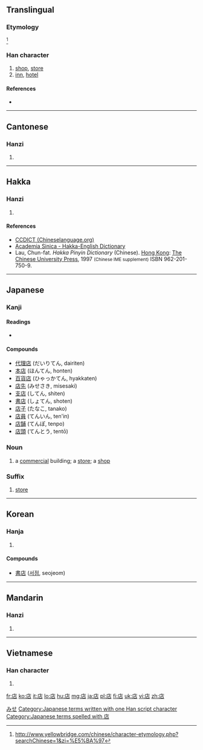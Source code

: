 {{also|坫}}
==Translingual==
{{stroke order|strokes=8}}

===Etymology===
{{Han compound|ls=psc|广|占|c1=s|c2=p|t1=lean-to}}<ref>http://www.yellowbridge.com/chinese/character-etymology.php?searchChinese=1&zi=%E5%BA%97</ref>

===Han character===
{{Han char|rn=53|rad=广|as=05|sn=8|four=0026<sub>1</sub>|canj=戈卜口 (IYR)|ids=⿸[[广]][[占]]}}

# [[shop]], [[store]]
# [[inn]], [[hotel]]

====References====
<references/>
* {{Han ref|kx=0344.110|dkj=09267|dj=0654.010|hdz=20876.060|uh=5E97|ud=24215|bh=A9B1|bd=43441}}

----

==Cantonese==

===Hanzi===
{{yue-hanzi|jyut=[[dim3]]|y=dim3}}

# {{defn|lang=yue|sort=广05}}

----

==Hakka==

===Hanzi===
{{hak-hanzi|poj=tìam|gd=tiam<sup>5</sup>|hpy=diam4}}

# {{defn|lang=hak|sort=广05}}

====References====
*[http://www.chinalanguage.com/dictionaries/?mode=view&view=chardict&query=%E5%BA%97 CCDICT (Chineselanguage.org)]
*[http://minhakka.ling.sinica.edu.tw/bkg/hakyin/search.php?DETAIL=1&LIMIT=id=43980&dbname=su_tian_1&graph=2 Academia Sinica - Hakka-English Dictionary]
*Lau, Chun-fat. ''Hakka Pinyin Dictionary'' (Chinese). [[Hong Kong]]: [[w:Chinese University of Hong Kong|The Chinese University Press]], 1997 <small>(Chinese IME supplement)</small> ISBN 962-201-750-9.

----

==Japanese==

===Kanji===
{{ja-kanji|grade=2|rs=广05}}

====Readings====
* {{ja-readings|on=[[てん]] (ten)|kun=[[みせ]] (mise), [[たな]] (tana)}}

====Compounds====
* [[代理店]] (だいりてん, dairiten)
* [[本店]] (ほんてん, honten)
* [[百貨店]] (ひゃっかてん, hyakkaten)
* [[店先]] (みせさき, misesaki)
* [[支店]] (してん, shiten)
* [[書店]] (しょてん, shoten)
* [[店子]] (たなこ, tanako)
* [[店員]] (てんいん, ten'in)
* [[店舗]] (てんぽ, tenpo)
* [[店頭]] (てんとう, tentō)

===Noun===
{{ja-noun|k|hira=みせ|rom=mise}}

# a [[commercial]] building; a [[store]]; a [[shop]]

===Suffix===
{{ja-pos|k|suffix|hira=てん|rom=-ten}}

# [[store]]

[[Category:1000 Japanese basic words|みせ]]
[[Category:Japanese terms written with one Han script character]]
[[Category:Japanese terms spelled with 店]]
----

==Korean==

===Hanja===
{{ko-hanja|hangeul=점|rv=jeom|mr=chŏm}}

# {{defn|lang=ko|sort=广05}}

====Compounds====
* [[書店]] ([[서점]], seojeom)

----

==Mandarin==

===Hanzi===
{{cmn-hanzi|pin=[[diàn]] ([[dian4]])|wg=tien<sup>4</sup>}}

# {{defn|lang=cmn|sort=广05}}

----

==Vietnamese==

===Han character===
{{vi-hantu|[[điếm]], [[đám]], [[điệm]], [[tiệm]], [[đêm]], [[xóm]]|rs=广05}}

# {{defn|lang=vi|sort=广05}}

[[fr:店]]
[[ko:店]]
[[it:店]]
[[lo:店]]
[[hu:店]]
[[mg:店]]
[[ja:店]]
[[pl:店]]
[[fi:店]]
[[uk:店]]
[[vi:店]]
[[zh:店]]